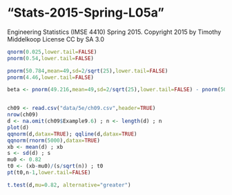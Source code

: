 # "Stats-2015-Spring-L05a"
Engineering Statistics (IMSE 4410) Spring 2015. 
Copyright 2015 by Timothy Middelkoop License CC by SA 3.0

```r

qnorm(0.025,lower.tail=FALSE)
pnorm(0.54,lower.tail=FALSE)

pnorm(50.784,mean=49,sd=2/sqrt(25),lower.tail=FALSE)
pnorm(4.46,lower.tail=FALSE)

beta <- pnorm(49.216,mean=49,sd=2/sqrt(25),lower.tail=FALSE) - pnorm(50.784,mean=49,sd=2/sqrt(25),lower.tail=FALSE) ; beta


ch09 <- read.csv("data/5e/ch09.csv",header=TRUE)
nrow(ch09)
d <- na.omit(ch09$Example9.6) ; n <- length(d) ; n
plot(d)
qqnorm(d,datax=TRUE); qqline(d,datax=TRUE)
qqnorm(rnorm(5000),datax=TRUE)
xb <- mean(d) ; xb
s <- sd(d) ; s
mu0 <- 0.82
t0 <- (xb-mu0)/(s/sqrt(n)) ; t0
pt(t0,n-1,lower.tail=FALSE)

t.test(d,mu=0.82, alternative="greater")


```
